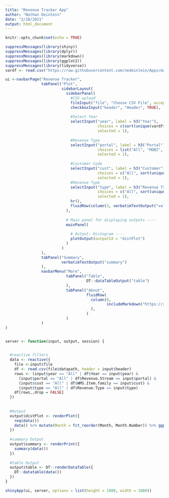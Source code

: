 ```yaml
---
title: "Revenue Tracker App"
author: "Nathan Deinlein"
date: "2/18/2021"
output: html_document
---
```


```r
knitr::opts_chunk$set(echo = TRUE)
```



```r
suppressMessages(library(shiny))
suppressMessages(library(dplyr))
suppressMessages(library(markdown))
suppressMessages(library(ggplot2))
suppressMessages(library(tidyverse))
vardf <- read.csv("https://raw.githubusercontent.com/nedeinlein/Apps/main/Customer%20List.csv")

ui <-navbarPage("Revenue Tracker",
                tabPanel("Plot",
                         sidebarLayout(
                           sidebarPanel(
                             #CSV upload
                             fileInput("file", "Choose CSV File", accept = ".csv"),
                             checkboxInput("header", "Header", TRUE),
                             
                             #Select Year
                             selectInput("year", label = h3("Year"), 
                                         choices = c(sort(unique(vardf$Year))), 
                                         selected = 1),
                             
                             #Revenue Type 
                             selectInput("portal", label = h3("Portal"), 
                                         choices = list("All", "MOBI", "Austin"), 
                                         selected = 1),
                             
                             #Customer Code
                             selectInput("cust", label = h3("Customer"), 
                                         choices = c("All", sort(unique(vardf$WMS.Item.family))), 
                                         selected = 1),
                             #Revenue Type
                             selectInput("type", label = h3("Revenue Type"), 
                                         choices = c("All", sort(unique(vardf$Revenue.Type))), 
                                         selected = 1),
                             hr(),
                             fluidRow(column(3, verbatimTextOutput("value")))
                           ),
                           
                           # Main panel for displaying outputs ----
                           mainPanel(
                             
                             # Output: Histogram ----
                             plotOutput(outputId = "distPlot")
                           )
                         )
                ),
                tabPanel("Summary",
                         verbatimTextOutput("summary")
                ),
                navbarMenu("More",
                           tabPanel("Table",
                                    DT::dataTableOutput("table")
                           ),
                           tabPanel("About",
                                    fluidRow(
                                      column(6,
                                             includeMarkdown("https://raw.githubusercontent.com/nedeinlein/Apps/main/Revenuetracker.About.rmd")
                                      ),
                                    )
                           )
                )
)


server <- function(input, output, session) {

  
  #reactive filters
  data <- reactive({
    file <-input$file
    df <- read.csv(file$datapath, header = input$header)
    rows <- (input$year == "All" | df$Year == input$year) &
      (input$portal == "All" | df$Revenue.Stream == input$portal) &
      (input$cust == "All" | df$WMS.Item.family == input$cust) &
      (input$type == "All" | df$Revenue.Type == input$type)
    df[rows,,drop = FALSE]  
  })
  
  
  #Output
  output$distPlot <- renderPlot({
    req(data())
    data() %>% mutate(Month = fct_reorder(Month, Month.Number)) %>% ggplot(aes(x = Month, y = Rev.Type.Total, fill = Revenue.Type)) + geom_bar(stat = 'sum') + ylab("Revenue")
  })
  
  #summary Output
  output$summary <- renderPrint({
    summary(data())
  })
  
  #table Output
  output$table <- DT::renderDataTable({
    DT::datatable(data())
  })
}

shinyApp(ui, server, options = list(height = 1080, width = 1080))

```

